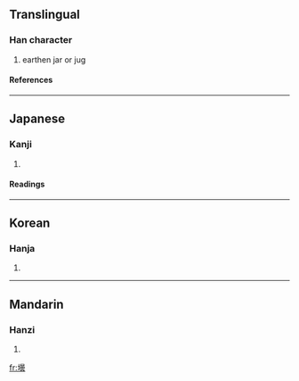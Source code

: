 ==Translingual==
===Han character===
{{Han char|rn=32|rad=土|as=16|sn=19|four=|canj=土日一戈 (GAMI)}}
# earthen jar or jug
====References====
{{Han ref|kx=0242.010|dkj=05588|dj=0481.250|hdz=10499.130|uh=58DC|ud=22748}}
----
==Japanese==
===Kanji===
{{ja-kanji|grade=|rs=土16}}
# {{defn|Japanese}} 
====Readings====
{{ja-readings|on=[[たん]] (tan), [[どん]] (don)|kun=[[びん]] (bin)}}
----
==Korean==
===Hanja===
{{ko-hanja|hangeul=담|rv=dam|mr=tam}}
# {{defn|Korean}}
----
==Mandarin==
===Hanzi===
{{cmn-hanzi|pin=[[tán]] (tan2)|wg=t'an<sup>2</sup>}}
# {{defn|Mandarin}}

[[fr:壜]]
